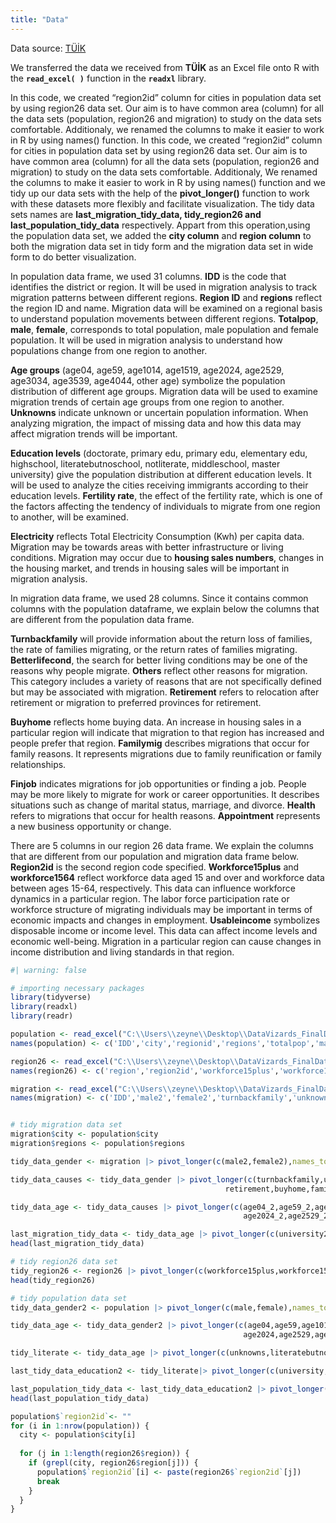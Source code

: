 ```yaml
---
title: "Data"
---
```


Data source: [TÜİK](https://biruni.tuik.gov.tr/medas/?kn=95&locale=tr)

We transferred the data we received from **TÜİK** as an Excel file onto R with the **`read_excel( )`** function in the **`readxl`** library.

In this code, we created "region2id" column for cities in population data set by using region26 data set. Our aim is to have common area (column) for all the data sets (population, region26 and migration) to study on the data sets comfortable. Additionaly, we renamed the columns to make it easier to work in R by using names() function. In this code, we created "region2id" column for cities in population data set by using region26 data set. Our aim is to have common area (column) for all the data sets (population, region26 and migration) to study on the data sets comfortable. Additionaly, We renamed the columns to make it easier to work in R by using names() function and we tidy up our data sets with the help of the **pivot_longer()** function to work with these datasets more flexibly and facilitate visualization. The tidy data sets names are **last_migration_tidy_data, tidy_region26 and last_population_tidy_data** respectively. Appart from this operation,using the population data set, we added the **city column** and **region column** to both the migration data set in tidy form and the migration data set in wide form to do better visualization.

In population data frame, we used 31 columns. **IDD** is the code that identifies the district or region. It will be used in migration analysis to track migration patterns between different regions. **Region ID** and **regions** reflect the region ID and name. Migration data will be examined on a regional basis to understand population movements between different regions. **Totalpop**, **male**, **female**, corresponds to total population, male population and female population. It will be used in migration analysis to understand how populations change from one region to another.

**Age groups** (age04, age59, age1014, age1519, age2024, age2529, age3034, age3539, age4044, other age) symbolize the population distribution of different age groups. Migration data will be used to examine migration trends of certain age groups from one region to another. **Unknowns** indicate unknown or uncertain population information. When analyzing migration, the impact of missing data and how this data may affect migration trends will be important.

**Education levels** (doctorate, primary edu, primary edu, elementary edu, highschool, literatebutnoschool, notliterate, middleschool, master university) give the population distribution at different education levels. It will be used to analyze the cities receiving immigrants according to their education levels. **Fertility rate**, the effect of the fertility rate, which is one of the factors affecting the tendency of individuals to migrate from one region to another, will be examined.

**Electricity** reflects Total Electricity Consumption (Kwh) per capita data. Migration may be towards areas with better infrastructure or living conditions. Migration may occur due to **housing sales numbers**, changes in the housing market, and trends in housing sales will be important in migration analysis.

In migration data frame, we used 28 columns. Since it contains common columns with the population dataframe, we explain below the columns that are different from the population data frame.

**Turnbackfamily** will provide information about the return loss of families, the rate of families migrating, or the return rates of families migrating. **Betterlifecond**, the search for better living conditions may be one of the reasons why people migrate. **Others** reflect other reasons for migration. This category includes a variety of reasons that are not specifically defined but may be associated with migration. **Retirement** refers to relocation after retirement or migration to preferred provinces for retirement.

**Buyhome** reflects home buying data. An increase in housing sales in a particular region will indicate that migration to that region has increased and people prefer that region. **Familymig** describes migrations that occur for family reasons. It represents migrations due to family reunification or family relationships.

**Finjob** indicates migrations for job opportunities or finding a job. People may be more likely to migrate for work or career opportunities. It describes situations such as change of marital status, marriage, and divorce. **Health** refers to migrations that occur for health reasons. **Appointment** represents a new business opportunity or change.

There are 5 columns in our region 26 data frame. We explain the columns that are different from our population and migration data frame below. **Region2id** is the second region code specified. **Workforce15plus** and **workforce1564** reflect workforce data aged 15 and over and workforce data between ages 15-64, respectively. This data can influence workforce dynamics in a particular region. The labor force participation rate or workforce structure of migrating individuals may be important in terms of economic impacts and changes in employment. **Usableincome** symbolizes disposable income or income level. This data can affect income levels and economic well-being. Migration in a particular region can cause changes in income distribution and living standards in that region.

```r
#| warning: false

# importing necessary packages
library(tidyverse) 
library(readxl)
library(readr)

population <- read_excel("C:\\Users\\zeyne\\Desktop\\DataVizards_FinalDataFrame.xlsx")
names(population) <- c('IDD','city','regionid','regions','totalpop','male','female','age04','age59','age1014','age1519','age2024','age2529','age3034','age3539','age4044','otherage','unknowns','doctorate','primaryedu','elementaryedu','highschool','literatebutnoschool','notliterate','middleschool','master','university','fertilityrate','electricity','numberofattempts','housingsalesnumbers')

region26 <- read_excel("C:\\Users\\zeyne\\Desktop\\DataVizards_FinalDataFrame.xlsx", sheet = "Bolge26")
names(region26) <- c('region','region2id','workforce15plus','workforce1564','usableincome')

migration <- read_excel("C:\\Users\\zeyne\\Desktop\\DataVizards_FinalDataFrame.xlsx", sheet = "Goc Bilgileri")
names(migration) <- c('IDD','male2','female2','turnbackfamily','unknowns2','betterlifecond','others','education','retirement','buyhome','familymig','finjob','maritalstatuschange','health','appointment','age04_2','age59_2','age1014_2','age1519_2','age2024_2','age2529_2','age3034_2','age3539_2','age4044_2','university2','highschool2','middleschool2', 'elementaryschool2')


# tidy migration data set
migration$city <- population$city
migration$regions <- population$regions

tidy_data_gender <- migration |> pivot_longer(c(male2,female2),names_to = "gender2",values_to = "gender_value2")

tidy_data_causes <- tidy_data_gender |> pivot_longer(c(turnbackfamily,unknowns2,betterlifecond,others,education,
                                                retirement,buyhome,familymig,finjob,maritalstatuschange,health,appointment),names_to = "migrationcauses",values_to = "migrationcauses_value")

tidy_data_age <- tidy_data_causes |> pivot_longer(c(age04_2,age59_2,age1014_2,age1519_2,
                                                    age2024_2,age2529_2,age3034_2,age3539_2,age4044_2),names_to = "agerange2",values_to = "agerange_value2")

last_migration_tidy_data <- tidy_data_age |> pivot_longer(c(university2,highschool2,middleschool2,elementaryschool2),names_to = "education2",values_to = "education_value2")
head(last_migration_tidy_data)

# tidy region26 data set
tidy_region26 <- region26 |> pivot_longer(c(workforce15plus,workforce1564),names_to = "workforce",values_to = "workforce_values")
head(tidy_region26)

# tidy population data set
tidy_data_gender2 <- population |> pivot_longer(c(male,female),names_to = "gender",values_to = "gender_value") 

tidy_data_age <- tidy_data_gender2 |> pivot_longer(c(age04,age59,age1014,age1519,
                                                    age2024,age2529,age3034,age3539,age4044,otherage),names_to = "agerange",values_to = "agerange_value")

tidy_literate <- tidy_data_age |> pivot_longer(c(unknowns,literatebutnoschool,notliterate),names_to = "literate",values_to = "literate_values")

last_tidy_data_education2 <- tidy_literate|> pivot_longer(c(university,highschool,middleschool,elementaryedu,doctorate,primaryedu,master),names_to = "education",values_to = "education_value")

last_population_tidy_data <- last_tidy_data_education2 |> pivot_longer(c(fertilityrate,electricity,numberofattempts,housingsalesnumbers),names_to = "othervariables",values_to = "othervariables_value")
head(last_population_tidy_data)

population$`region2id`<- ""
for (i in 1:nrow(population)) {
  city <- population$city[i]
  
  for (j in 1:length(region26$region)) {
    if (grepl(city, region26$region[j])) {
      population$`region2id`[i] <- paste(region26$`region2id`[j])
      break 
    }
  }
}

```
